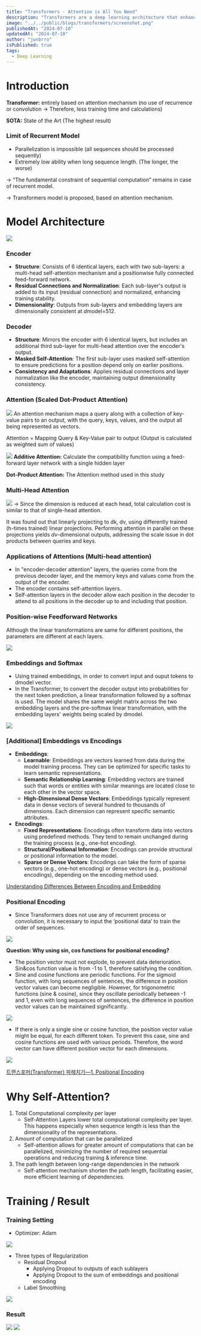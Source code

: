 ```yaml
---
title: "Transformers - Attention is All You Need"
description: "Transformers are a deep learning architecture that enhances natural language processing by using self-attention mechanisms to capture long-range dependencies and contextual relationships in text."
image: "../../public/blogs/transformers/screenshot.png"
publishedAt: "2024-07-10"
updatedAt: "2024-07-10"
author: "junbrro"
isPublished: true
tags:
  - Deep Learning
---
```


# Introduction

**Transformer:** entirely based on attention mechanism (no use of recurrence or convolution → Therefore, less training time and calculations)

**SOTA:** State of the Art (The highest result)

### Limit of Recurrent Model

- Parallelization is impossible (all sequences should be processed sequently)
- Extremely low ability when long sequence length. (The longer, the worse)

→ “The fundamental constraint of sequential computation” remains in case of recurrent model.

→ Transformers model is proposed, based on attention mechanism.

# Model Architecture

![](https://github.com/jun-brro/deep-learning-paper-review/assets/115399447/81e6ddca-ceca-4905-ac7a-dfa0d595e461)

### Encoder

- **Structure**: Consists of 6 identical layers, each with two sub-layers: a multi-head self-attention mechanism and a positionwise fully connected feed-forward network.
- **Residual Connections and Normalization**: Each sub-layer's output is added to its input (residual connection) and normalized, enhancing training stability.
- **Dimensionality**: Outputs from sub-layers and embedding layers are dimensionally consistent at *d*model=512.

### Decoder

- **Structure**: Mirrors the encoder with 6 identical layers, but includes an additional third sub-layer for multi-head attention over the encoder's output.
- **Masked Self-Attention**: The first sub-layer uses masked self-attention to ensure predictions for a position depend only on earlier positions.
- **Consistency and Adaptations**: Applies residual connections and layer normalization like the encoder, maintaining output dimensionality consistency.

### Attention (Scaled Dot-Product Attention)

![](https://github.com/jun-brro/deep-learning-paper-review/assets/115399447/801463d1-7795-4fe9-8c01-8b8b8a105f3c)
An attention mechanism maps a query along with a collection of key-value pairs to an output, with the query, keys, values, and the output all being represented as vectors.

Attention = Mapping Query & Key-Value pair to output (Output is calculated as weighted sum of values)

![](https://github.com/jun-brro/deep-learning-paper-review/assets/115399447/80646f25-8912-431f-86c4-f83e9ddd4691)
**Additive Attention:** Calculate the compatibility function using a feed-forward layer network with a single hidden layer

**Dot-Product Attention:** The Attention method used in this study

### Multi-Head Attention

![](https://github.com/jun-brro/deep-learning-paper-review/assets/115399447/d4a77ddc-95c9-49a8-85fb-927c7e4afc33)
→ Since the dimension is reduced at each head, total calculation cost is similar to that of single-head attention.

It was found out that linearly projecting to dk, dv, using differently trained (h-times trained) linear projections. Performing attention in parallel on these projections yields _dv_-dimensional outputs, addressing the scale issue in dot products between queries and keys.

### Applications of Attentions (Multi-head attention)

- In "encoder-decoder attention" layers, the queries come from the previous decoder layer, and the memory keys and values come from the output of the encoder.
- The encoder contains self-attention layers.
- Self-attention layers in the decoder allow each position in the decoder to attend to all positions in the decoder up to and including that position.

### Position-wise Feedforward Networks

Although the linear transformations are same for different positions, the parameters are different at each layers.

![](https://github.com/jun-brro/deep-learning-paper-review/assets/115399447/46db30d9-fb54-4826-8ece-74dba40e75ec)

### Embeddings and Softmax

- Using trained embeddings, in order to convert input and ouput tokens to dmodel vector.
- In the Transformer, to convert the decoder output into probabilities for the next token prediction, a linear transformation followed by a softmax is used. The model shares the same weight matrix across the two embedding layers and the pre-softmax linear transformation, with the embedding layers' weights being scaled by dmodel.

![](https://github.com/jun-brro/deep-learning-paper-review/assets/115399447/815a5759-166a-4552-9f4c-494eae2e02fe)

### [Additional] Embeddings vs Encodings

- **Embeddings**:
  - **Learnable**: Embeddings are vectors learned from data during the model training process. They can be optimized for specific tasks to learn semantic representations.
  - **Semantic Relationship Learning**: Embedding vectors are trained such that words or entities with similar meanings are located close to each other in the vector space.
  - **High-Dimensional Dense Vectors**: Embeddings typically represent data in dense vectors of several hundred to thousands of dimensions. Each dimension can represent specific semantic attributes.
- **Encodings**:
  - **Fixed Representations**: Encodings often transform data into vectors using predefined methods. They tend to remain unchanged during the training process (e.g., one-hot encoding).
  - **Structural/Positional Information**: Encodings can provide structural or positional information to the model.
  - **Sparse or Dense Vectors**: Encodings can take the form of sparse vectors (e.g., one-hot encoding) or dense vectors (e.g., positional encodings), depending on the encoding method used.

[Understanding Differences Between Encoding and Embedding](https://www.linkedin.com/pulse/understanding-differences-between-encoding-embedding-mba-ms-phd/)

### Positional Encoding

- Since Transformers does not use any of recurrent process or convolution, it is necessary to input the ‘positional data’ to train the order of sequences.

![](https://github.com/jun-brro/deep-learning-paper-review/assets/115399447/1f65ac3b-e113-49ec-88e7-4888914b87f4)

**Question: Why using sin, cos functions for positional encoding?**

- The position vector must not explode, to prevent data deterioration. Sin&cos function value is from -1 to 1, therefore satisfying the condition.
- Sine and cosine functions are periodic functions. For the sigmoid function, with long sequences of sentences, the difference in position vector values can become negligible. However, for trigonometric functions (sine & cosine), since they oscillate periodically between -1 and 1, even with long sequences of sentences, the difference in position vector values can be maintained significantly.

![](https://github.com/jun-brro/deep-learning-paper-review/assets/115399447/b58e91fa-ac46-4e5e-810d-1262d3e2fe38)

- If there is only a single sine or cosine function, the position vector value might be equal, for each different token. To prevent this case, sine and cosine functions are used with various periods. Therefore, the word vector can have different position vector for each dimensions.

![](https://github.com/jun-brro/deep-learning-paper-review/assets/115399447/45f062d0-17f7-4478-98f9-441b86f28cb8)

[트랜스포머(Transformer) 파헤치기—1. Positional Encoding](https://www.blossominkyung.com/deeplearning/transfomer-positional-encoding)

# Why Self-Attention?

1. Total Computational complexity per layer
   - Self-Attention Layers lower total computational complexity per layer. This happens especially when sequence length is less than the dimensionality of the representations.
2. Amount of computation that can be parallelized
   - Self-attention allows for greater amount of computations that can be parallelized, minimizing the number of required sequential operations and reducing training & inference time.
3. The path length between long-range dependencies in the network
   - Self-attention mechanism shorten the path length, facilitating easier, more efficient learning of dependencies.

# Training / Result

### Training Setting

- Optimizer: Adam

![](https://github.com/jun-brro/deep-learning-paper-review/assets/115399447/f267f567-6357-48ad-98b3-1304ec558284)

- Three types of Regularization
  - Residual Dropout
    - Applying Dropout to outputs of each sublayers
    - Applying Dropout to the sum of embeddings and positional encoding
  - Label Smoothing

![](https://github.com/jun-brro/deep-learning-paper-review/assets/115399447/5aa0389a-e172-44e7-86ae-078fcb95fac4)

### Result

![](https://github.com/jun-brro/deep-learning-paper-review/assets/115399447/c47159de-d168-4e12-b208-4165d10ee2e7)
![](https://github.com/jun-brro/deep-learning-paper-review/assets/115399447/914a0020-0bc7-4401-814e-cdaa2dfca022)
